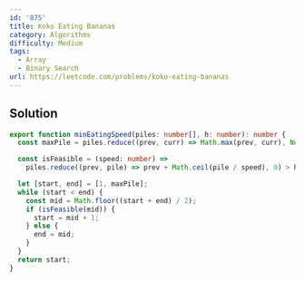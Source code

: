 ```yaml
---
id: '875'
title: Koko Eating Bananas
category: Algorithms
difficulty: Medium
tags:
  - Array
  - Binary Search
url: https://leetcode.com/problems/koko-eating-bananas
---
```


## Solution

```typescript filename="solution.ts" copy
export function minEatingSpeed(piles: number[], h: number): number {
  const maxPile = piles.reduce((prev, curr) => Math.max(prev, curr), Number.MIN_SAFE_INTEGER);

  const isFeasible = (speed: number) =>
    piles.reduce((prev, pile) => prev + Math.ceil(pile / speed), 0) > h;

  let [start, end] = [1, maxPile];
  while (start < end) {
    const mid = Math.floor((start + end) / 2);
    if (isFeasible(mid)) {
      start = mid + 1;
    } else {
      end = mid;
    }
  }
  return start;
}
```

